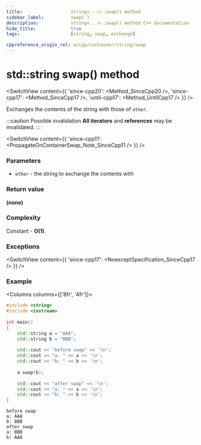 ```yaml
---
title:					string<...>::swap() method
sidebar_label:			swap( )
description:			string<...>::swap() method C++ documentation
hide_title:				true
tags:					[string, swap, exchange]

cppreference_origin_rel: w/cpp/container/string/swap
---
```



<!----------------- Codes ---------------------->

<!-- swap() -->



# std::string swap() method

<SwitchView content={{
	'since-cpp20': <Method_SinceCpp20 />,
	'since-cpp17': <Method_SinceCpp17 />,
	'until-cpp17': <Method_UntilCpp17 />
}} />

Exchanges the contents of the string with those of `other`.

:::caution Possible invalidation
**All iterators** and **references** may be invalidated.
:::

<SwitchView content={{
	'since-cpp11': <PropagateOnContainerSwap_Note_SinceCpp11 />
}} />

### Parameters

 - `other` - the string to exchange the contents with

### Return value

**(none)**

### Complexity

Constant - **O(1)**.

### Exceptions

<SwitchView content={{
	'since-cpp17': <NoexceptSpecification_SinceCpp17 />
}} />

### Example

<Columns columns={['8fr', '4fr']}>
<div>

```cpp title='Main.cpp' showLineNumbers
#include <string>
#include <iostream>
 
int main() 
{
    std::string a = "AAA";
    std::string b = "BBB";
 
    std::cout << "before swap" << '\n';
    std::cout << "a: " << a << '\n';
    std::cout << "b: " << b << '\n';
 
    a.swap(b);
 
    std::cout << "after swap" << '\n';
    std::cout << "a: " << a << '\n';
    std::cout << "b: " << b << '\n';
}
```

</div>
<div>

```plaintext title="Output"
before swap
a: AAA
b: BBB
after swap
a: BBB
b: AAA
```

</div>
</Columns>

